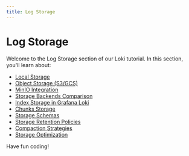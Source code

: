 ```yaml
---
title: Log Storage
---
```


# Log Storage

Welcome to the Log Storage section of our Loki tutorial. In this section, you'll learn about:

- [Local Storage](./0-local-storage.mdx)
- [Object Storage (S3/GCS)](./1-object-storage-s3gcs.mdx)
- [MinIO Integration](./2-minio-integration.mdx)
- [Storage Backends Comparison](./3-storage-backends-comparison.mdx)
- [Index Storage in Grafana Loki](./4-index-storage.mdx)
- [Chunks Storage](./5-chunks-storage.mdx)
- [Storage Schemas](./6-storage-schemas.mdx)
- [Storage Retention Policies](./7-storage-retention-policies.mdx)
- [Compaction Strategies](./8-compaction-strategies.mdx)
- [Storage Optimization](./9-storage-optimization.mdx)

Have fun coding!